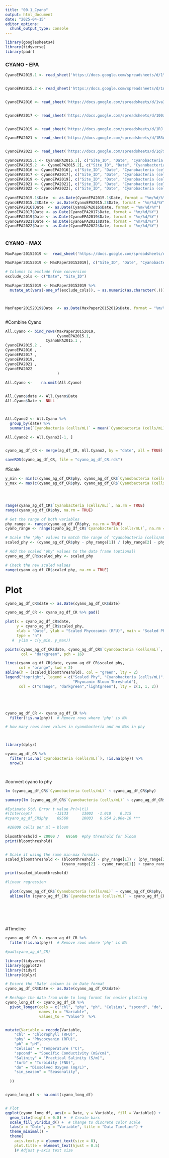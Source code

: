 ```yaml
---
title: "00.1_Cyano"
output: html_document
date: "2025-04-15"
editor_options: 
  chunk_output_type: console
---
```


```r
library(googlesheets4)
library(tidyverse)
library(padr)
```

### CYANO - EPA

```r

CyanoEPA2015.1 <- read_sheet('https://docs.google.com/spreadsheets/d/1YjTl7x6zHcui_U961o0Kez5URcWhF2uYE6QHGnK1Sy0/edit?usp=sharing')


CyanoEPA2015.2 <- read_sheet('https://docs.google.com/spreadsheets/d/1nE4dxDyJYQCrRyeFfUY9ogNmjagzCA8mHnZlUCm5DxY/edit?usp=sharing')


CyanoEPA2016 <- read_sheet('https://docs.google.com/spreadsheets/d/1va3luWGR-wbgF6peO5kFiGG3Eg9Fleo2bu3edjQmR_s/edit?usp=sharing')


CyanoEPA2017 <- read_sheet('https://docs.google.com/spreadsheets/d/100ac4ZqGQpqpvcEuHzxfOX97lCt4lGz_eGdpo3K0vfU/edit?usp=sharing')


CyanoEPA2019 <- read_sheet('https://docs.google.com/spreadsheets/d/1RJ_FSBPtUrrxPRLI1G8IDwtaHq3jyrfoXuDTLBJr8Kg/edit?usp=sharing')

CyanoEPA2021 <- read_sheet('https://docs.google.com/spreadsheets/d/1B3Aeg-TlOdLnrAinK7D2KTKvTCtiM2KRMK9Tx8wYz3Q/edit?usp=sharing')


CyanoEPA2022 <- read_sheet('https://docs.google.com/spreadsheets/d/1q7xMi6thpArfeoH-xV3QAPg2_7nhTatp3BZ6cb8g4NQ/edit?usp=sharing')

CyanoEPA2015.1 <- CyanoEPA2015.1[, c("Site_ID", "Date", "Cyanobacteria (cells/mL)")]
CyanoEPA2015.2  <- CyanoEPA2015.2[, c("Site_ID", "Date", "Cyanobacteria (cells/mL)")]
CyanoEPA2016 <- CyanoEPA2016[, c("Site_ID", "Date", "Cyanobacteria (cells/mL)")]
CyanoEPA2017 <- CyanoEPA2017[, c("Site_ID", "Date", "Cyanobacteria (cells/mL)")]
CyanoEPA2019 <- CyanoEPA2019[, c("Site_ID", "Date", "Cyanobacteria (cells/mL)")]
CyanoEPA2021 <- CyanoEPA2021[, c("Site_ID", "Date", "Cyanobacteria (cells/mL)")]
CyanoEPA2022 <- CyanoEPA2022[, c("Site_ID", "Date", "Cyanobacteria (cells/mL)")]
  
CyanoEPA2015.1$Date  <- as.Date(CyanoEPA2015.1$Date, format = "%m/%d/%Y")
CyanoEPA2015.2$Date <- as.Date(CyanoEPA2015.2$Date, format = "%m/%d/%Y")
CyanoEPA2016$Date  <- as.Date(CyanoEPA2016$Date, format = "%m/%d/%Y")
CyanoEPA2017$Date <- as.Date(CyanoEPA2017$Date, format = "%m/%d/%Y")
CyanoEPA2019$Date <- as.Date(CyanoEPA2019$Date, format = "%m/%d/%Y")
CyanoEPA2021$Date <- as.Date(CyanoEPA2021$Date, format = "%m/%d/%Y")
CyanoEPA2022$Date <- as.Date(CyanoEPA2022$Date, format = "%m/%d/%Y")



```


### CYANO - MAX 

```r

MaxPaper20152019 <-  read_sheet('https://docs.google.com/spreadsheets/d/1K0FwgETetaCSKT7jng0CzTzppFn3p7Q3QiKy8oqbZnc/edit?usp=sharing')

MaxPaper20152019 <- MaxPaper20152019[, c("Site_ID", "Date", "Cyanobacteria (cells/mL)")]

# Columns to exclude from conversion
exclude_cols <- c("Date", "Site_ID")

MaxPaper20152019 <- MaxPaper20152019 %>%
  mutate_at(vars(-one_of(exclude_cols)), ~ as.numeric(as.character(.)))



MaxPaper20152019$Date  <- as.Date(MaxPaper20152019$Date, format = "%m/%d/%Y")



```



#Combine Cyano



```r

All.Cyano <- bind_rows(MaxPaper20152019,
                       CyanoEPA2015.1,     
                  CyanoEPA2015.1 ,
CyanoEPA2015.2 ,
CyanoEPA2016 , 
CyanoEPA2017 ,
CyanoEPA2019,
CyanoEPA2021 ,
CyanoEPA2022
                       )
                       
All.Cyano <-    na.omit(All.Cyano)  


All.Cyano$date <- All.Cyano$Date
All.Cyano$Date <- NULL



All.Cyano2 <- All.Cyano %>%
  group_by(date) %>%
  summarise(`Cyanobacteria (cells/mL)` = mean(`Cyanobacteria (cells/mL)`, na.rm = TRUE))

All.Cyano2 <- All.Cyano2[-1, ]


cyano_ag_df_CR <- merge(ag_df_CR, All.Cyano2, by = "date", all = TRUE)

saveRDS(cyano_ag_df_CR, file = "cyano_ag_df_CR.rds")

```

#Scale 
```r

y_min <- min(c(cyano_ag_df_CR$phy, cyano_ag_df_CR$`Cyanobacteria (cells/mL)`), na.rm = TRUE)
y_max <- max(c(cyano_ag_df_CR$phy, cyano_ag_df_CR$`Cyanobacteria (cells/mL)`), na.rm = TRUE)




range(cyano_ag_df_CR$`Cyanobacteria (cells/mL)`, na.rm = TRUE)
range(cyano_ag_df_CR$phy, na.rm = TRUE)

# Get the range of both variables
phy_range <- range(cyano_ag_df_CR$phy, na.rm = TRUE)
cyano_range <- range(cyano_ag_df_CR$`Cyanobacteria (cells/mL)`, na.rm = TRUE)

# Scale the 'phy' values to match the range of 'Cyanobacteria (cells/mL)': Min-max scaling
scaled_phy <- (cyano_ag_df_CR$phy - phy_range[1]) / (phy_range[2] - phy_range[1]) * (cyano_range[2] - cyano_range[1]) + cyano_range[1]

# Add the scaled 'phy' values to the data frame (optional)
cyano_ag_df_CR$scaled_phy <- scaled_phy

# Check the new scaled values
range(cyano_ag_df_CR$scaled_phy, na.rm = TRUE)

```

# Plot
```r

cyano_ag_df_CR$date <- as.Date(cyano_ag_df_CR$date)

cyano_ag_df_CR <- cyano_ag_df_CR %>% pad()

plot(x = cyano_ag_df_CR$date, 
     y = cyano_ag_df_CR$scaled_phy,
     xlab = "Date", ylab = "Scaled Phycocanin (RFU)", main = "Scaled Phycocanin (RFU) V. Cyanobacteria (cells/mL)",
     type = "n") 
   #  ylim = c(y_min, y_max))  

points(cyano_ag_df_CR$date, cyano_ag_df_CR$`Cyanobacteria (cells/mL)`, 
       col = "darkgreen", pch = 16)

lines(cyano_ag_df_CR$date, cyano_ag_df_CR$scaled_phy, 
      col = "orange", lwd = 2)
abline(h = (scaled_bloomthreshold), col = "green", lty = 2)
legend("topright", legend = c("Scaled Phy", "Cyanobacteria (cells/mL)", 
                              "Phyocanin Bloom Threshold"), 
      col = c("orange", "darkgreen","lightgreen"), lty = c(1, 1, 2))





cyano_ag_df_CR <- cyano_ag_df_CR %>%
  filter(!is.na(phy))  # Remove rows where 'phy' is NA

# how many rows have values in cyanobacteria and no NAs in phy



library(dplyr)

cyano_ag_df_CR %>%
  filter(!is.na(`Cyanobacteria (cells/mL)`), !is.na(phy)) %>%
  nrow()




```


#convert cyano to phy 
```r
lm (cyano_ag_df_CR$`Cyanobacteria (cells/mL)` ~ cyano_ag_df_CR$phy)

summary(lm (cyano_ag_df_CR$`Cyanobacteria (cells/mL)` ~ cyano_ag_df_CR$phy))

#Estimate Std. Error t value Pr(>|t|)    
#(Intercept)          -13133      13002  -1.010    0.315    
#cyano_ag_df_CR$phy    69560      10003   6.954 2.06e-10 ***

 #20000 cells per ml = bloom

bloomthreshold = 20000 /   69560  #phy threshold for bloom
print(bloomthreshold)


# Scale it using the same min-max formula:
scaled_bloomthreshold <- (bloomthreshold - phy_range[1]) / (phy_range[2] - phy_range[1]) * 
                         (cyano_range[2] - cyano_range[1]) + cyano_range[1]

print(scaled_bloomthreshold)

#linear regression
  
  plot(cyano_ag_df_CR$`Cyanobacteria (cells/mL)` ~ cyano_ag_df_CR$phy, xlab = "Phycocanin (RFU)", ylab = "Cyanobacteria (cells/mL)", main = "Cyanobacteria (cells/mL) ~ Phycocanin ")
  abline(lm (cyano_ag_df_CR$`Cyanobacteria (cells/mL)` ~ cyano_ag_df_CR$phy))

  
  
  
  
```

#Timeline

```r

cyano_ag_df_CR <- cyano_ag_df_CR %>%
  filter(!is.na(phy))  # Remove rows where 'phy' is NA

#pad(cyano_ag_df_CR)

library(tidyverse)
library(ggplot2)
library(tidyr)
library(dplyr)

# Ensure the 'Date' column is in Date format
cyano_ag_df_CR$Date <- as.Date(cyano_ag_df_CR$date)

# Reshape the data from wide to long format for easier plotting
cyano_long_df <- cyano_ag_df_CR %>%
  pivot_longer(cols = c("chl", "phy", "ph", "Celsius", "spcond", "do", "turb", "Salinity", "sin_season", "Cyanobacteria (cells/mL)"),
               names_to = "Variable",
               values_to = "Value")  %>%


mutate(Variable = recode(Variable,
    "chl" = "Chlorophyll (RFU)",
    "phy" = "Phycocyanin (RFU)",
    "ph" = "pH",
    "Celsius" = "Temperature (°C)",
    "spcond" = "Specific Conductivity (mS/cm)",
    "Salinity" = "Practical Salinity (S/m)",
    "turb" = "Turbidity (FNU)",
    "do" = "Dissolved Oxygen (mg/L)", 
    "sin_season" = "Seasonality", 
    
  ))


cyano_long_df <- na.omit(cyano_long_df)


# Plot
ggplot(cyano_long_df, aes(x = Date, y = Variable, fill = Variable)) +
  geom_tile(height = 0.8) +  # Create bars
  scale_fill_viridis_d() +  # Change to discrete color scale
  labs(x = "Date", y = "Variable", title = "Data Timeline") +
  theme_minimal() +
  theme(
    axis.text.y = element_text(size = 8),
    plot.title = element_text(hjust = 0.5)
    )# Adjust y-axis text size


```



